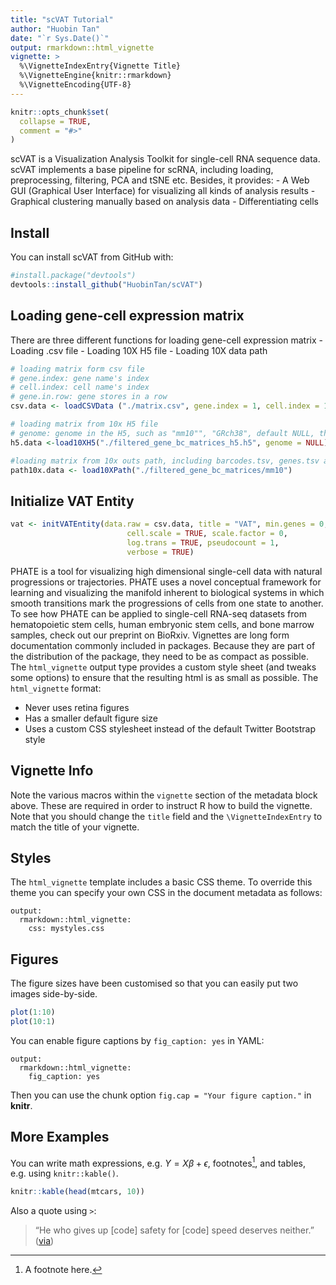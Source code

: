 ```yaml
---
title: "scVAT Tutorial"
author: "Huobin Tan"
date: "`r Sys.Date()`"
output: rmarkdown::html_vignette
vignette: >
  %\VignetteIndexEntry{Vignette Title}
  %\VignetteEngine{knitr::rmarkdown}
  %\VignetteEncoding{UTF-8}
---
```


```r
knitr::opts_chunk$set(
  collapse = TRUE,
  comment = "#>"
)
```

scVAT is a Visualization Analysis Toolkit for single-cell RNA sequence data. scVAT implements a base pipeline for scRNA, including loading, preprocessing, filtering, PCA and tSNE etc. Besides, it provides:
- A Web GUI (Graphical User Interface) for visualizing all kinds of analysis results
- Graphical clustering manually based on analysis data
- Differentiating cells

## Install
You can install scVAT from GitHub with:
```r
#install.package("devtools")
devtools::install_github("HuobinTan/scVAT")
```

## Loading gene-cell expression matrix
There are three different functions for loading gene-cell expression matrix
- Loading .csv file
- Loading 10X H5 file
- Loading 10X data path
```r
# loading matrix form csv file
# gene.index: gene name's index
# cell.index: cell name's index
# gene.in.row: gene stores in a row
csv.data <- loadCSVData ("./matrix.csv", gene.index = 1, cell.index = 1, gene.in.row=TRUE)

# loading matrix from 10x H5 file
# genome: genome in the H5, such as "mm10"", "GRch38", default NULL, the first genome 
h5.data <-load10XH5("./filtered_gene_bc_matrices_h5.h5", genome = NULL)

#loading matrix from 10x outs path, including barcodes.tsv, genes.tsv and matrix.mtx
path10x.data <- load10XPath("./filtered_gene_bc_matrices/mm10")
```

## Initialize VAT Entity

```r
vat <- initVATEntity(data.raw = csv.data, title = "VAT", min.genes = 0, min.cells = 0,
                          cell.scale = TRUE, scale.factor = 0,
                          log.trans = TRUE, pseudocount = 1,
                          verbose = TRUE)
```

                          
PHATE is a tool for visualizing high dimensional single-cell data with natural progressions or trajectories. PHATE uses a novel conceptual framework for learning and visualizing the manifold inherent to biological systems in which smooth transitions mark the progressions of cells from one state to another. To see how PHATE can be applied to single-cell RNA-seq datasets from hematopoietic stem cells, human embryonic stem cells, and bone marrow samples, check out our preprint on BioRxiv.
Vignettes are long form documentation commonly included in packages. Because they are part of the distribution of the package, they need to be as compact as possible. The `html_vignette` output type provides a custom style sheet (and tweaks some options) to ensure that the resulting html is as small as possible. The `html_vignette` format:

- Never uses retina figures
- Has a smaller default figure size
- Uses a custom CSS stylesheet instead of the default Twitter Bootstrap style

## Vignette Info

Note the various macros within the `vignette` section of the metadata block above. These are required in order to instruct R how to build the vignette. Note that you should change the `title` field and the `\VignetteIndexEntry` to match the title of your vignette.

## Styles

The `html_vignette` template includes a basic CSS theme. To override this theme you can specify your own CSS in the document metadata as follows:

    output: 
      rmarkdown::html_vignette:
        css: mystyles.css

## Figures

The figure sizes have been customised so that you can easily put two images side-by-side. 

```r
plot(1:10)
plot(10:1)
```

You can enable figure captions by `fig_caption: yes` in YAML:

    output:
      rmarkdown::html_vignette:
        fig_caption: yes

Then you can use the chunk option `fig.cap = "Your figure caption."` in **knitr**.

## More Examples

You can write math expressions, e.g. $Y = X\beta + \epsilon$, footnotes^[A footnote here.], and tables, e.g. using `knitr::kable()`.

```r
knitr::kable(head(mtcars, 10))
```

Also a quote using `>`:

> "He who gives up [code] safety for [code] speed deserves neither."
([via](https://twitter.com/hadleywickham/status/504368538874703872))
